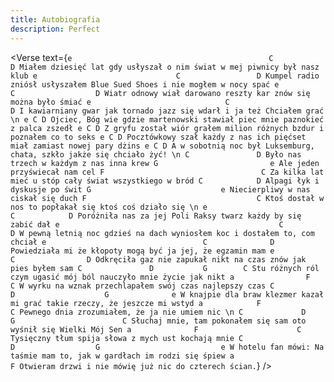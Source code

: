```yaml
---
title: Autobiografia
description: Perfect
---
```



<Verse
  text={`
    e                                            C                D
Miałem dziesięć lat gdy usłyszał o nim świat w mej piwnicy był nasz klub
    e                               C                 D
Kumpel radio zniósł usłyszałem Blue Sued Shoes i nie mogłem w nocy spać
e                                    C                  D
Wiatr odnowy wiał darowano reszty kar znów się można było śmiać
e                              C                       D
I kawiarniany gwar jak tornado jazz się wdarł i ja też Chciałem grać
\n
e C D
Ojciec, Bóg wie gdzie martenowski stawiał piec mnie paznokieć z palca zszedł
e C D
Z gryfu został wiór grałem milion różnych bzdur i poznałem co to seks
e C D
Pocztówkowy szał każdy z nas ich pięćset miał zamiast nowej pary dżins
e C D
A w sobotnią noc był Luksemburg, chata, szkło jakże się chciało żyć!
\n
C               D
Było nas trzech w każdym z nas inna krew
G                         e
Ale jeden przyświecał nam cel
F                                   C
Za kilka lat mieć u stóp cały świat wszystkiego w bród
C            D
Alpagi łyk i dyskusje po świt
G                             e
Niecierpliwy w nas ciskał się duch
F                                      C
Ktoś dostał w nos to popłakał się ktoś coś działo się
\n
e                                     C            D
Poróżniła nas za jej Poli Raksy twarz każdy by się zabić dał
e                                                 C              D
W pewną letnią noc gdzieś na dach wyniosłem koc i dostałem to, com chciał
e                                   C              D
Powiedziała mi że kłopoty mogą być ja jej, że egzamin mam
e                                      C                D
Odkręciła gaz nie zapukał nikt na czas znów jak pies byłem sam
C               D           G        C
Stu różnych ról czym ugasić mój ból nauczyło mnie życie jak nikt
a                F                       C
W wyrku na wznak przechlapałem swój czas najlepszy czas
C                  D                    G              e
W knajpie dla braw klezmer kazał mi grać takie rzeczy, że jeszcze mi wstyd
a            F                  C
Pewnego dnia zrozumiałem, że ja nie umiem nic
\n
C             D                     G                        C
Słuchaj mnie, tam pokonałem się sam oto wyśnił się Wielki Mój Sen
a              F                      C
Tysięczny tłum spija słowa z mych ust kochają mnie
C                  D                  G                           e
W hotelu fan mówi: Na taśmie mam to, jak w gardłach im rodzi się śpiew
a                                  F
Otwieram drzwi i nie mówię już nic do czterech ścian.
`}
/>
